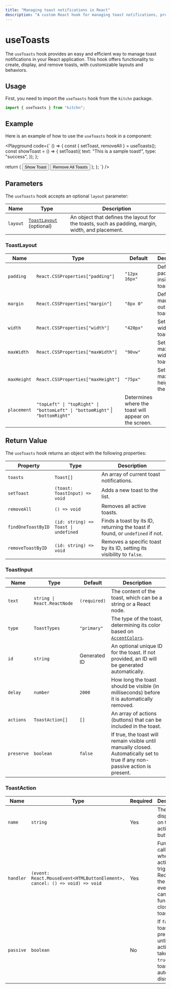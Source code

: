 ```yaml
---
title: "Managing toast notifications in React"
description: "A custom React hook for managing toast notifications, providing flexible options for displaying, updating, and removing toasts within your application."
---
```



# useToasts

The `useToasts` hook provides an easy and efficient way to manage toast notifications in your React application. This hook offers functionality to create, display, and remove toasts, with customizable layouts and behaviors.

## Usage

First, you need to import the `useToasts` hook from the `kitchn` package.

```jsx
import { useToasts } from "kitchn";
```

## Example

Here is an example of how to use the `useToasts` hook in a component:

<Playground
code={`
() => {
  const { setToast, removeAll } = useToasts();
  const showToast = () => { 
    setToast({ text: "This is a sample toast!", type: "success", }); 
  };

  return (
    <Container gap="small" row>
      <Button onClick={showToast}>Show Toast</Button>
      <Button onClick={removeAll}>Remove All Toasts</Button>
    </Container>
  );
};
`}
/>

## Parameters

The `useToasts` hook accepts an optional `layout` parameter:

| Name      | Type     | Description
|-----------|----------|-----------------------------------
| `layout`   | [`ToastLayout`](#toastlayout) (optional) | An object that defines the layout for the toasts, such as padding, margin, width, and placement.

### ToastLayout

| Name | Type | Default | Description
|------|------|---------|-------------
| `padding` | `React.CSSProperties["padding"]` | `"12px 16px"` | Defines the padding inside the toast.
| `margin` | `React.CSSProperties["margin"]` | `"8px 0"` | Defines the margin outside the toast.
| `width` | `React.CSSProperties["width"]` | `"420px"` | Sets the width of the toast.
| `maxWidth` | `React.CSSProperties["maxWidth"]` | `"90vw"` | Sets the maximum width of the toast.
| `maxHeight` | `React.CSSProperties["maxHeight"]` | `"75px"` | Sets the maximum height of the toast.
| `placement` | `"topLeft" \| "topRight" \| "bottomLeft" \| "bottomRight"` \| `"bottomRight"` | Determines where the toast will appear on the screen.

## Return Value

The `useToasts` hook returns an object with the following properties:

| Property | Type | Description
|----------|------|-----------------------------------
| `toasts` | `Toast[]` | An array of current toast notifications.
| `setToast` | `(toast: ToastInput) => void` | Adds a new toast to the list.
| `removeAll` | `() => void` | Removes all active toasts.
| `findOneToastByID` | `(id: string) => Toast \| undefined` | Finds a toast by its ID, returning the toast if found, or `undefined` if not.
| `removeToastByID` | `(id: string) => void` | Removes a specific toast by its ID, setting its visibility to `false`.

### ToastInput

| Name | Type | Default | Description
|------|------|---------|-------------
| `text` | `string \| React.ReactNode` | `(required)` | The content of the toast, which can be a string or a React node.
| `type` | `ToastTypes` | `"primary"` | The type of the toast, determining its color based on [`AccentColors`](/docs/theming#accent).
| `id` | `string` | Generated ID | An optional unique ID for the toast. If not provided, an ID will be generated automatically.
| `delay` | `number` | `2000` | How long the toast should be visible (in milliseconds) before it is automatically removed.
| `actions` | `ToastAction[]` | `[]` | An array of actions (buttons) that can be included in the toast.
| `preserve` | `boolean` | `false` | If true, the toast will remain visible until manually closed. Automatically set to true if any non-passive action is present.

### ToastAction

| Name | Type | Required | Description |
|------|------|----------|-------------|
| `name` | `string` | Yes | The text displayed on the action button. |
| `handler` | `(event: React.MouseEvent<HTMLButtonElement>, cancel: () => void) => void` | Yes | Function called when the action is triggered. Receives the click event and a cancel function to close the toast. |
| `passive` | `boolean` | No | If `false`, the toast will be preserved until an action is taken. If `true`, the toast can auto-dismiss. |
